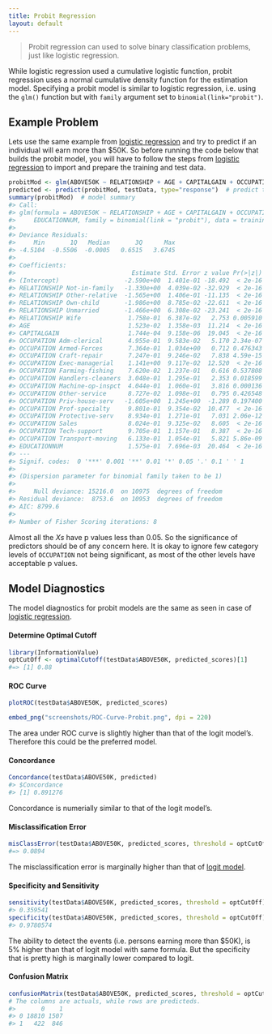 ```yaml
---
title: Probit Regression
layout: default
---
```

> Probit regression can used to solve binary classification problems, just like logistic regression. 

While logistic regression used a cumulative logistic function, probit regression uses a normal cumulative density function for the estimation model. Specifying a probit model is similar to logistic regression, i.e. using the `glm()` function but with `family` argument set to `binomial(link="probit")`.

## Example Problem

Lets use the same example from [logistic regression](Logistic-Regression-With-R.html) and try to predict if an individual will earn more than $50K. So before running the code below that builds the probit model, you will have to follow the steps from [logistic regression](http://r-statistics.co/Logistic-Regression-With-R.html#Create Training and Test Samples) to import and prepare the training and test data.

```r
probitMod <- glm(ABOVE50K ~ RELATIONSHIP + AGE + CAPITALGAIN + OCCUPATION + EDUCATIONNUM, data=trainingData, family=binomial(link="probit"))  # build the logit model
predicted <- predict(probitMod, testData, type="response")  # predict the probability scores
summary(probitMod)  # model summary
#> Call:
#> glm(formula = ABOVE50K ~ RELATIONSHIP + AGE + CAPITALGAIN + OCCUPATION + 
#>     EDUCATIONNUM, family = binomial(link = "probit"), data = trainingData)
#> 
#> Deviance Residuals: 
#>     Min       1Q   Median       3Q      Max  
#> -4.5104  -0.5506  -0.0005   0.6515   3.6745  
#> 
#> Coefficients:
#>                                Estimate Std. Error z value Pr(>|z|)    
#> (Intercept)                  -2.590e+00  1.401e-01 -18.492  < 2e-16 ***
#> RELATIONSHIP Not-in-family   -1.330e+00  4.039e-02 -32.929  < 2e-16 ***
#> RELATIONSHIP Other-relative  -1.565e+00  1.406e-01 -11.135  < 2e-16 ***
#> RELATIONSHIP Own-child       -1.986e+00  8.785e-02 -22.611  < 2e-16 ***
#> RELATIONSHIP Unmarried       -1.466e+00  6.308e-02 -23.241  < 2e-16 ***
#> RELATIONSHIP Wife             1.758e-01  6.387e-02   2.753 0.005910 ** 
#> AGE                           1.523e-02  1.358e-03  11.214  < 2e-16 ***
#> CAPITALGAIN                   1.744e-04  9.158e-06  19.045  < 2e-16 ***
#> OCCUPATION Adm-clerical       4.955e-01  9.583e-02   5.170 2.34e-07 ***
#> OCCUPATION Armed-Forces       7.364e-01  1.034e+00   0.712 0.476343    
#> OCCUPATION Craft-repair       7.247e-01  9.246e-02   7.838 4.59e-15 ***
#> OCCUPATION Exec-managerial    1.141e+00  9.117e-02  12.520  < 2e-16 ***
#> OCCUPATION Farming-fishing    7.620e-02  1.237e-01   0.616 0.537808    
#> OCCUPATION Handlers-cleaners  3.048e-01  1.295e-01   2.353 0.018599 *  
#> OCCUPATION Machine-op-inspct  4.044e-01  1.060e-01   3.816 0.000136 ***
#> OCCUPATION Other-service      8.727e-02  1.098e-01   0.795 0.426548    
#> OCCUPATION Priv-house-serv   -1.605e+00  1.245e+00  -1.289 0.197400    
#> OCCUPATION Prof-specialty     9.801e-01  9.354e-02  10.477  < 2e-16 ***
#> OCCUPATION Protective-serv    8.934e-01  1.271e-01   7.031 2.06e-12 ***
#> OCCUPATION Sales              8.024e-01  9.325e-02   8.605  < 2e-16 ***
#> OCCUPATION Tech-support       9.705e-01  1.157e-01   8.387  < 2e-16 ***
#> OCCUPATION Transport-moving   6.133e-01  1.054e-01   5.821 5.86e-09 ***
#> EDUCATIONNUM                  1.575e-01  7.696e-03  20.464  < 2e-16 ***
#> ---
#> Signif. codes:  0 '***' 0.001 '**' 0.01 '*' 0.05 '.' 0.1 ' ' 1
#> 
#> (Dispersion parameter for binomial family taken to be 1)
#> 
#>     Null deviance: 15216.0  on 10975  degrees of freedom
#> Residual deviance:  8753.6  on 10953  degrees of freedom
#> AIC: 8799.6
#> 
#> Number of Fisher Scoring iterations: 8
```

Almost all the $Xs$ have p values less than 0.05. So the significance of predictors should be of any concern here. It is okay to ignore few category levels of `OCCUPATION` not being significant, as most of the other levels have acceptable p values.

## Model Diagnostics

The model diagnostics for probit models are the same as seen in case of [logistic regression](http://r-statistics.co/Logistic-Regression-With-R.html#Model Diagnostics). 

#### Determine Optimal Cutoff
```r
library(InformationValue)
optCutOff <- optimalCutoff(testData$ABOVE50K, predicted_scores)[1] 
#=> [1] 0.88
```

#### ROC Curve
```r
plotROC(testData$ABOVE50K, predicted_scores)
```

```r
embed_png("screenshots/ROC-Curve-Probit.png", dpi = 220)
```

The area under ROC curve is slightly higher than that of the logit model's. Therefore this could be the preferred model.

#### Concordance

```r
Concordance(testData$ABOVE50K, predicted)
#> $Concordance
#> [1] 0.891276
```

Concordance is numerially similar to that of the logit model's.

#### Misclassification Error
```r
misClassError(testData$ABOVE50K, predicted_scores, threshold = optCutOff)
#=> 0.0894
```
The misclassification error is marginally higher than that of [logit model](http://r-statistics.co/Logistic-Regression-With-R.html#Model Diagnostics).


#### Specificity and Sensitivity
```r
sensitivity(testData$ABOVE50K, predicted_scores, threshold = optCutOff)
#> 0.359541
specificity(testData$ABOVE50K, predicted_scores, threshold = optCutOff)
#> 0.9780574
```
The ability to detect the events (i.e. persons earning more than $50K), is 5% higher than that of logit model with same formula. But the specificity that is pretty high is marginally lower compared to logit. 


#### Confusion Matrix
```r
confusionMatrix(testData$ABOVE50K, predicted_scores, threshold = optCutOff)
# The columns are actuals, while rows are predicteds.
#>       0    1
#> 0 18810 1507
#> 1   422  846
```



